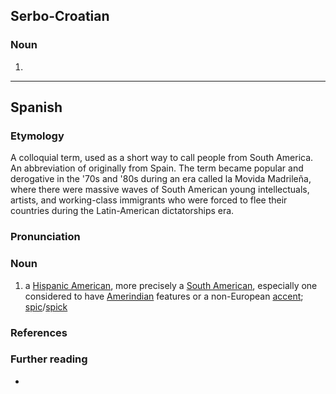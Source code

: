 ==Serbo-Croatian==

===Noun===
{{head|sh|noun form}}

# {{inflection of|sh|sudac||gen|p}}

----

==Spanish==

===Etymology===
A colloquial term, used as a short way to call people from South America. An abbreviation of {{m|es|sudamericano|'''suda'''meri'''ca'''no|South American}} originally from Spain. 
The term became popular and derogative in the '70s and '80s during an era called la Movida Madrileña, where there were massive waves of South American young intellectuals, artists, and working-class immigrants who were forced to flee their countries during the Latin-American dictatorships era.

===Pronunciation===
{{es-IPA}}

===Noun===
{{es-noun|mf}}

# {{lb|es|Spain|offensive|derogatory|vulgar|slang}} a [[Hispanic American]], more precisely a [[South American]], especially one considered to have [[Amerindian]] features or a non-European [[accent]]; [[spic]]/[[spick]]
#: {{syn|es|panchito}}

===References===
<references/>

===Further reading===
* {{R:DRAE}}

{{cln|es|ethnic slurs}}